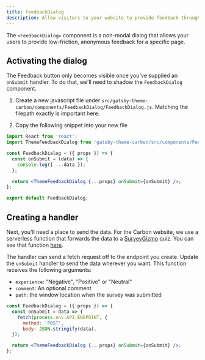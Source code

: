 ```yaml
---
title: FeedbackDialog
description: Allow visitors to your website to provide feedback through a dialog
---
```


<PageDescription>

The `<FeedbackDialog>` component is a non-modal dialog that allows your users to provide low-friction, anonymous feedback for a specific page.

</PageDescription>

## Activating the dialog

The Feedback button only becomes visible once you've supplied an `onSubmit` handler. To do that, we'll need to shadow the `FeedbackDialog` component.

1. Create a new javascript file under `src/gatsby-theme-carbon/components/FeedbackDialog/FeedbackDialog.js`. Matching the filepath exactly is important here.

2. Copy the following snippet into your new file

```jsx
import React from 'react';
import ThemeFeedbackDialog from 'gatsby-theme-carbon/src/components/FeedbackDialog/FeedbackDialog';

const FeedbackDialog = ({ props }) => {
  const onSubmit = (data) => {
    console.log({ ...data });
  };

  return <ThemeFeedbackDialog {...props} onSubmit={onSubmit} />;
};

export default FeedbackDialog;
```

## Creating a handler

Next, you'll need a place to send the data. For the Carbon website, we use a serverless function that forwards the data to a [SurveyGizmo](https://www.surveygizmo.com/) quiz.
You can see that function [here](https://github.com/carbon-design-system/carbon-website/blob/master/api/survey.ts).

The handler can send a fetch request off to the endpoint you create. Update the `onSubmit` handler to send the data wherever you want. This function receives the following arguments:

- `experience`: "Negative", "Positive" or "Neutral"
- `comment`: An optional comment
- `path`: the window location when the survey was submitted

```jsx
const FeedbackDialog = ({ props }) => {
  const onSubmit = data => {
    fetch(process.env.API_ENDPOINT, {
      method: 'POST',
      body: JSON.stringify(data),
  });

  return <ThemeFeedbackDialog {...props} onSubmit={onSubmit} />;
};
```
